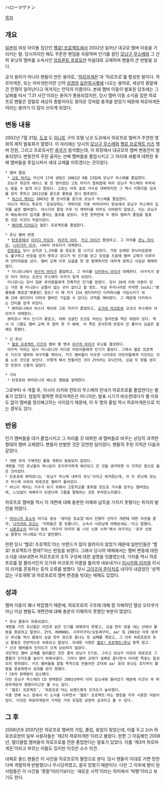 ハローマゲドン

[[목차]]
== 개요 ==
[[일본]]의 여성 아이돌 집단인 [[헬로! 프로젝트]]에서 2002년 일어난 대규모 멤버 이동을 가리키는 말. 당시까지만 해도 꾸준한 팬덤을 자랑하며 인기를 끌던 [[모닝구 무스메]]와 그 산하 유닛의 멤버를 소속사인 [[업프론트 프로모션]] 마음대로 교체하여 팬들의 큰 반발을 샀다.

공식 용어가 아니라 팬들이 만든 용어로, '[[하르마게돈]]'과 '하로프로'를 합성한 말이다. 하르마게돈, 또는 아마겟돈이란 신약 [[성경]]의 [[요한묵시록]]에 나오는 용어로, 세상의 종말에 큰 전쟁이 일어난다고 여겨지는 언덕의 이름이다. 본래 멤버 이동이 발표된 당초에는 그 날짜를 따서 '7.31 사건'이라는 용어가 통용되었지만, 당시 멤버 이동 소식을 접한 하로프로 팬들은 정말로 세상의 종말이라도 찾아온 것처럼 충격을 받았기 때문에 하로마게돈이라는 용어가 더 많이 쓰이게 되었다.

== 변동 내용 ==
2002년 7월 31일, [[도쿄]] 도 [[미나토]] 구의 호텔 닛코 도쿄에서 하로프로 멤버가 주연한 영화의 제작 발표회가 열렸다. 이 자리에는 당시의 [[모닝구 무스메]]와 [[헬로 프로젝트 키즈]] 멤버 전원, 그리고 프로듀서인 [[층쿠]]가 참석했는데, 이 회장에서 대규모의 멤버 변동안이 발표되었다. 변동안의 주된 골자는 선배 멤버들을 졸업시키고 그 자리에 새롭게 데뷔한 후배 멤버들을 투입시켜서 세대 교체를 이루겠다는 것이었다.

 * 멤버 졸업
  * [[고토 마키]]는 자신의 17세 생일인 2002년 9월 23일에 모닝구 무스메를 졸업한다.
  모닝구 최강의 에이스 중 한 명이었던 고토 마키가 탈퇴함에 따라 모닝구 무스메의 하락세는 멈출 수 없게 되고 말았다. 고토는 이후 솔로 가수로 데뷔하지만 그 역시 이렇다할 성과를 얻지 못하고 2011년을 끝으로 활동을 잠시 멈추었다.
  * [[야스다 케이]]는 2003년 봄 콘서트를 끝으로 모닝구 무스메를 졸업한다.
  야스다 케이는 특유의 '갈굼당하는' 캐릭터로 각종 버라이어티 방송에서 모닝구 무스메의 입지를 넓힌 멤버였다. 야스다의 졸업 이후 이 캐릭터를 아무도 이어받지 않았고, 이는 모닝구의 예능에서의 입지를 줄이는 결과를 낳았다. 또한 한꺼번에 두 명의 멤버가 졸업을 발표한 것은 이것이 처음이었다.
  * [[헤이케 미치요]]가 헬로! 프로젝트를 졸업한다.

 * 유닛 멤버 변경
  * [[탄포포]]에서 [[이이다 카오리]], [[야구치 마리]], [[카고 아이]]가 졸업하고, 그 자리를 [[콘노 아사미]], [[니이가키 리사]], 시바타 아유미가 대체한다.
  [[탄포포]]는 당시 오리콘 1,2위를 할 정도로 잘 나가고 있었다. 가장 오래된 유닛이었음에도 불구하고 반응을 얻지 못하고 있다가 막 인기를 얻고 있었을 즈음에 멤버 교체가 이루어져 안타까움을 샀다. 멤버 교체 이후 싱글을 한 장 발매하지만 대차게 망하고 사실상 해체하였다.
  * 미니모니에서 [[야구치 마리]]가 졸업하고, 그 자리를 [[다카하시 아이]]가 대체한다. 야구치가 맡던 리더 자리는 코코넛 무스메의 미카가 맡게 되었다.
  미니모니는 당시 일본 유아층들에게 전폭적인 인기를 얻었다. 당시 10세 이하 아동이 있는 가정 중 미니모니 상품이 없는 곳이 없다고 할 정도. 지금 우리나라로 치자면 [wiki:"뽀롱뽀롱 뽀로로"뽀통령] 정도? 이 때 키가 154 센티미터인 다카하시를 가입시키기 위해 150 센티미터 이하의 멤버만 가입할 수 있다는 규칙을 깨버렸다. 그 때문에 다카하시는 안티를 얻게 되었다.
  * 쁘띠모니에서 야스다 케이와 고토 마키가 졸업하고, [[오가와 마코토]]와 코코넛 무스메의 아야카가 대체한다.
  쁘띠모니 역시 인기가 좋았고, 데뷔 싱글인 초코토 러브는 밀리언을 찍은 위엄이 있다. 역시 이 그룹도 멤버 교체 후 얼마 못 가 해체. 이 쪽은 콘서트때 반응이 안 좋아서 싱글은 발매도 못했다.

 * 신 유닛
  * [[헬로 프로젝트 키즈]]의 멤버 몇 명과 [[야구치 마리]]가 유닛을 결성한다.
  야구치 마리는 당시 미니모니의 리더로 어린이들에게 인기가 좋았다. 그래서 헬로 프로젝트 키즈의 멤버와 야구치를 엮어서, 키즈 멤버들이 비슷한 나이대의 어린이들에게 각인되는 것을 노린 것으로 보인다. 이렇게 해서 만들어진 것이 ZYX라는 유닛인데, 싱글 두 장을 냈지만 반응이 신통치 않았다.

 * 기타
  * 탄포포와 쁘띠모니의 베스트 앨범을 발매한다.

그로부터 수 개월 후, 이시이 리카와 컨트리 무스메의 린네가 하로프로를 졸업한다는 발표가 있었다. 엄밀히 말하면 하로마게돈은 아니지만, 발표 시기가 비슷한데다가 별 이유도 없이 멤버를 정리해고하는 식이었기 때문에, 이 두 명의 졸업 역시 하로마게돈으로 치는 경우도 있다. 

== 반응 ==
인기 멤버들을 대거 졸업시키고 그 자리를 갓 데뷔한 새 멤버들로 바꾸는 상당히 과격한 형태의 멤버 교체였다. 팬들이 반발한 것은 당연한 일이었다. 팬들의 주된 지적은 다음과 같았다.

 * 개편 후의 구체적인 활동 계획이 발표되지 않았다.
 개편을 거친 유닛들이 하나같이 흐지부지하게 해산되고 만 것을 생각하면 이 지적은 참으로 옳은 것이었다.
 * 탄포포와 쁘띠모니는 '모닝구 무스메 내부의 유닛'이라고 여겨졌는데, 이 두 유닛에 모닝구 무스메 이외의 하로프로 멤버가 들어갔다.
 * 야스다 케이는 가수가 되기 위해서 고등학교를 중퇴할 정도로 가수를 꿈꾸는 멤버였는데, 느닷없이 여배우가 되겠다며 그룹을 탈퇴하는 것은 부자연스러웠다.

하로프로 멤버들 역시 이 개편에 대해 충분한 이해와 납득을 거치지 못했다는 취지의 발언을 하였다.
 
 * [[마이니치 호소]]의 라디오 방송 '영타운 토요일'에서 진행자 산마가 개편에 대한 의견을 묻자, [[나카자와 유코]]는 '저희들은 잘 모릅니다. 소속사 사장님께 여쭤보세요.'라고 말했다.
 * [[닛폰호소]]의 라디오 방송 '야구치 마리의 올 나잇 닛폰 수퍼'에서 야구치는 '층쿠 선생님 잘못이 아니에요'라고 발언했다.

한편 당시 '헬로! 프로젝트'라는 브랜드가 많이 알려지지 않았기 때문에 일반인들은 '헬로! 프로젝트가 뭔데?'라는 반응을 보였다. 그래서 당시의 매체에서는 멤버 변동에 대한 소식을 내보내면서 하로프로의 조직 구성에 대한 설명을 덧붙였는데, 기자들 역시 하로프로를 잘 몰라서인지 오가와 마코토의 이름을 틀리게 내보내거나 [[이시카와 리카]]와 이시이 리카를 혼동하는 등의 오류를 범했다. 당시 [[고이즈미 준이치로]] 내각이 내걸었던 '성역 없는 구조개혁'과 하로프로의 멤버 변경을 빗대는 매체도 있었다.

== 성과 ==
멤버 이동이 꽤나 복잡했기 때문에, 하로프로의 구조에 대해 잘 이해하던 열성 오타쿠가 아닌 이상 팬들도 개편안에 대해 충분히 이해하지 못했던 부분이 많았다.

 * 유닛 활동이 위축되었다.
 개편을 거친 유닛들은 이전과 같은 인기를 회복하지 못했고, 싱글 한두 장을 내는 선에서 활동을 종료하고 말았다. ZYX, ROMANS, 사쿠라구미/오토메구미, aa! 등 2003년 이후 생겨난 유닛들 역시 활동이 싱글 한두 장으로 끝나는 등 실패를 겪었고, 그 이후 하로프로의 유닛 활동은 전반적으로 위축되고 말았다. 자세한 사항은 [[헬로! 프로젝트/유닛]] 항목 참고.
 * 신규 멤버들의 인지도가 크게 상승하지 않았다.
 극단적인 멤버 교체를 밀어붙인 것은 결국 모닝구 5기생, 그리고 모닝구 이외의 하로프로 그룹들의 인지도를 높이기 위해서였다. 그러나 멤버 교체가 실패로 끝나면서 이러한 목표는 달성되지 못하였다. 키즈 멤버들을 알릴 목적으로 만들어진 ZYX와 aa! 등의 유닛도 흐지부지 활동을 종료하면서 성과를 얻지 못했다.
 * CD의 판매량이 감소했다.
 다만 모닝구 무스메의 CD 판매량은 2001년부터 이미 감소세에 들어섰기 때문에 이것이 꼭 하로마게돈의 영향이라고만 볼 수는 없다.
 * '헬로! 프로젝트', '하로프로'라는 브랜드명의 인지도가 높아졌다.
 각종 연예 뉴스 등에서 이 소식을 다루면서 '헬로! 프로젝트'라는 명칭을 자주 사용한 덕분이었다. 이것은 하로마게돈이 가져온 거의 유일한 긍정적 성과라고 볼 수 있다.

== 그 후 ==
2006년과 2007년은 하로프로 멤버의 가입, 졸업, 휴업이 잦았는데, 이를 두고 2ch 하로프로판의 일부 사용자들은 '제2차 하로마게돈'이라고 불렀다. 한편 그 이듬해인 2008년, 엘더클럽 멤버들이 하로프로를 전원 졸업한다는 발표가 있었다. 이를 '제3차 하로마게돈'이라고 부르는 이들도 있지만 이것은 소수 의견.

대체로 올드 팬들은 이 사건을 하로프로의 멸망으로 본다. 당시 팬들이 이대로 가면 망한다며 격렬하게 반발했으나 무시당하였고, 결국 망했기 때문이다. 다만 그 이후에 팬이 된 사람들은 이 사건을 '종말'이라기보다는 '새로운 시작'이라는 의미에서 '빅뱅'이라고 보기도 한다.
